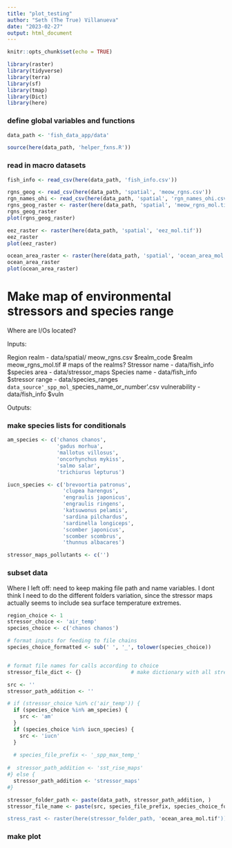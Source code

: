 ```yaml
---
title: "plot_testing"
author: "Seth (The True) Villanueva"
date: "2023-02-27"
output: html_document
---
```


```r
knitr::opts_chunk$set(echo = TRUE)

library(raster)
library(tidyverse)
library(terra)
library(sf)
library(tmap)
library(Dict)
library(here)
```


### define global variables and functions

```r
data_path <- 'fish_data_app/data'

source(here(data_path, 'helper_fxns.R'))
```


### read in macro datasets

```r
fish_info <- read_csv(here(data_path, 'fish_info.csv'))

rgns_geog <- read_csv(here(data_path, 'spatial', 'meow_rgns.csv'))
rgn_names_ohi <- read_csv(here(data_path, 'spatial', 'rgn_names_ohi.csv'))
rgns_geog_raster <- raster(here(data_path, 'spatial', 'meow_rgns_mol.tif'))
rgns_geog_raster
plot(rgns_geog_raster)
```

```r
eez_raster <- raster(here(data_path, 'spatial', 'eez_mol.tif'))
eez_raster
plot(eez_raster)

ocean_area_raster <- raster(here(data_path, 'spatial', 'ocean_area_mol.tif'))
ocean_area_raster
plot(ocean_area_raster)
```





# Make map of environmental stressors and species range

Where are I/Os located?

Inputs:

  Region
    realm - data/spatial/
                  meow_rgns.csv
                      $realm_code
                      $realm
                  meow_rgns_mol.tif             # maps of the realms?
  Stressor
    name - data/fish_info
                  $species
    area - data/stressor_maps
  Species
    name - data/fish_info
                  $stressor
    range - data/species_ranges
                  `data_source'_spp_mol_`species_name_or_number'.csv
    vulnerability - data/fish_info
                            $vuln

Outputs:
  

### make species lists for conditionals

```r
am_species <- c('chanos chanos', 
                'gadus morhua', 
                'mallotus villosus',
                'oncorhynchus mykiss',
                'salmo salar',
                'trichiurus lepturus')

iucn_species <- c('brevoortia patronus',
                  'clupea harengus',
                  'engraulis japonicus',
                  'engraulis ringens',
                  'katsuwonus pelamis',
                  'sardina pilchardus',
                  'sardinella longiceps',
                  'scomber japonicus',
                  'scomber scombrus',
                  'thunnus albacares')

stressor_maps_pollutants <- c('')
```


### subset data

Where I left off: need to keep making file path and name variables. I dont think I need to do the different folders variation, since the stressor maps actually seems to include sea surface temperature extremes.

```r
region_choice <- 1
stressor_choice <- 'air_temp'
species_choice <- c('chanos chanos')

# format inputs for feeding to file chains
species_choice_formatted <- sub(' ', '_', tolower(species_choice))


# format file names for calls according to choice
stressor_file_dict <- {}                # make dictionary with all stressor and file names

src <- ''
stressor_path_addition <- ''

# if (stressor_choice %in% c('air_temp')) {
  if (species_choice %in% am_species) {
    src <- 'am'
  }
  if (species_choice %in% iucn_species) {
    src <- 'iucn'
  }
  
  # species_file_prefix <- '_spp_max_temp_'
  
#  stressor_path_addition <- 'sst_rise_maps'
#} else {
  stressor_path_addition <- 'stressor_maps'
#}

stressor_folder_path <- paste(data_path, stressor_path_addition, )
stressor_file_name <- paste(src, species_file_prefix, species_choice_formatted, 'tif)

stress_rast <- raster(here(stressor_folder_path, 'ocean_area_mol.tif'))


```


### make plot

```r

```













